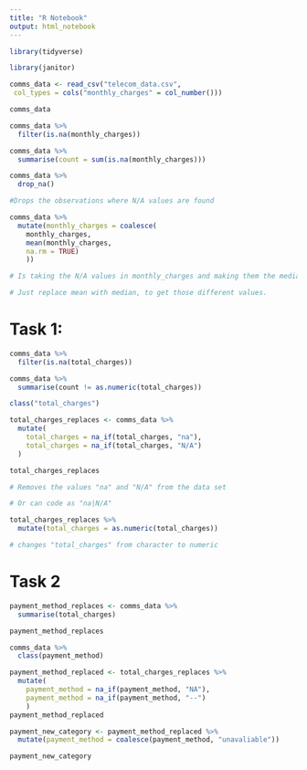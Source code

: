 ```yaml
---
title: "R Notebook"
output: html_notebook
---
```


```r
library(tidyverse)
```
```r
library(janitor)
```

```r
comms_data <- read_csv("telecom_data.csv",            
 col_types = cols("monthly_charges" = col_number()))

comms_data
```

```r
comms_data %>%
  filter(is.na(monthly_charges))
```

```r
comms_data %>%
  summarise(count = sum(is.na(monthly_charges)))
```

```r
comms_data %>%
  drop_na()

#Drops the observations where N/A values are found
```

```r
comms_data %>%
  mutate(monthly_charges = coalesce(
    monthly_charges,
    mean(monthly_charges,
    na.rm = TRUE)
    ))

# Is taking the N/A values in monthly_charges and making them the median/mean

# Just replace mean with median, to get those different values.
```

# Task 1: 

```r
comms_data %>%
  filter(is.na(total_charges))
```

```r
comms_data %>%
  summarise(count != as.numeric(total_charges))
```

```r
class("total_charges")
```

```r
total_charges_replaces <- comms_data %>%
  mutate(
    total_charges = na_if(total_charges, "na"),
    total_charges = na_if(total_charges, "N/A")
  )

total_charges_replaces

# Removes the values "na" and "N/A" from the data set

# Or can code as "na|N/A"
```

```r
total_charges_replaces %>%
  mutate(total_charges = as.numeric(total_charges))

# changes "total_charges" from character to numeric
```

# Task 2

```r
payment_method_replaces <- comms_data %>%
  summarise(total_charges)

payment_method_replaces
```

```r
comms_data %>%
  class(payment_method)
```

```r
payment_method_replaced <- total_charges_replaces %>% 
  mutate(
    payment_method = na_if(payment_method, "NA"),
    payment_method = na_if(payment_method, "--")
    )
payment_method_replaced
```

```r
payment_new_category <- payment_method_replaced %>%
  mutate(payment_method = coalesce(payment_method, "unavaliable"))

payment_new_category
```
